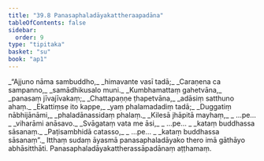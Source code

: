 ```yaml
---
title: "39.8 Panasaphaladāyakattheraapadāna"
tableOfContents: false
sidebar:
  order: 9
type: "tipitaka"
basket: "su"
book: "ap1"
---
```



<DynamicBreadcrumb />

<Division number="43" book="ap1">

<Paragraph number="4233" type="verses" book="ap1">
_“Ajjuno nāma sambuddho,_  
_himavante vasī tadā;_  
_Caraṇena ca sampanno,_  
_samādhikusalo muni._  

</Paragraph>

</Division>
<Division number="44" book="ap1">

<Paragraph number="4234" type="verses" book="ap1">
_Kumbhamattaṃ gahetvāna,_  
_panasaṃ jīvajīvakaṃ;_  
_Chattapaṇṇe ṭhapetvāna,_  
_adāsiṃ satthuno ahaṃ._  

</Paragraph>

</Division>
<Division number="45" book="ap1">

<Paragraph number="4235" type="verses" book="ap1">
_Ekattiṃse ito kappe,_  
_yaṃ phalamadadiṃ tadā;_  
_Duggatiṃ nābhijānāmi,_  
_phaladānassidaṃ phalaṃ._  

</Paragraph>

</Division>
<Division number="46" book="ap1">

<Paragraph number="4236" type="verses" book="ap1">
_Kilesā jhāpitā mayhaṃ,_  
_ …pe… _  
_viharāmi anāsavo._  

</Paragraph>

</Division>
<Division number="47" book="ap1">

<Paragraph number="4237" type="verses" book="ap1">
_Svāgataṃ vata me āsi,_  
_ …pe… _  
_kataṃ buddhassa sāsanaṃ._  

</Paragraph>

</Division>
<Division number="48" book="ap1">

<Paragraph number="4238" type="verses" book="ap1">
_Paṭisambhidā catasso,_  
_ …pe… _  
_kataṃ buddhassa sāsanaṃ”._  

</Paragraph>

<Paragraph number="4239" book="ap1">
Itthaṃ sudaṃ āyasmā panasaphaladāyako thero imā gāthāyo abhāsitthāti.

</Paragraph>
</Division>

<Paragraph number="4240" type="center" book="ap1">
Panasaphaladāyakattherassāpadānaṃ aṭṭhamaṃ.
</Paragraph>